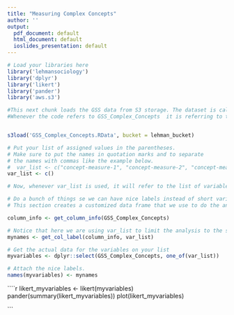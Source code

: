 ```yaml
---
title: "Measuring Complex Concepts"
author: ''
output:
  pdf_document: default
  html_document: default
  ioslides_presentation: default
---
```


```r
# Load your libraries here
library('lehmansociology')
library('dplyr')
library('likert')
library('pander')
library('aws.s3')

```


````r
#This next chunk loads the GSS data from S3 storage. The dataset is callee GSS_Complex_Concepts.
#Whenever the code refers to GSS_Complex_Concepts  it is referring to this data set.  


s3load('GSS_Complex_Concepts.RData', bucket = lehman_bucket)
````


```r
# Put your list of assigned values in the parentheses.
# Make sure to put the names in quotation marks and to separate 
# the names with commas like the example below.
#  var_list <- c("concept-measure-1", "concept-measure-2", "concept-measure-3")
var_list <- c()

# Now, whenever var_list is used, it will refer to the list of variables you created.

```

```r
# Do a bunch of things se we can have nice labels instead of short variable names.
# This section creates a customized data frame that we use to do the analysis.

column_info <- get_column_info(GSS_Complex_Concepts)

# Notice that here we are using var_list to limit the analysis to the specific variables on the list.
mynames <- get_col_label(column_info, var_list)

# Get the actual data for the variables on your list
myvariables <- dplyr::select(GSS_Complex_Concepts, one_of(var_list))

# Attach the nice labels.
names(myvariables) <- mynames

```


````r
likert_myvariables <- likert(myvariables)
pander(summary(likert_myvariables))
plot(likert_myvariables)

```

